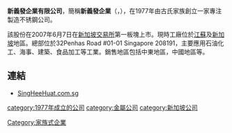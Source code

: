 '''新義發企業有限公司'''，簡稱'''新義發企業'''（'''{{lang-en|SIN GHEE HUAT CORPORATION LTD}}'''，{{sgx|B7K}}），在1977年由古氏家族創立一家專注製造不锈鋼公司。

該股份在2007年6月7日在[[新加坡交易所|新加坡交易所]]第一板塊上市。現時工廠位於[[江蘇|江蘇]]及[[新加坡|新加坡]]地區。總部位於32Penhas Road #01-01 Singapore 208191，主要應用石油化工、海事、建築、食品加工等工業。銷售地區包括中東地區，中國地區等。

==連結==
*[http://www.singheehuat.com.sg/ SingHeeHuat.com.sg] {{Wayback|url=http://www.singheehuat.com.sg/ |date=20210124142148 }}  

[[Category:家族式企業|Category:家族式企業]]
[[category:1977年成立的公司|category:1977年成立的公司]]
[[category:金屬公司|category:金屬公司]]
[[category:新加坡公司|category:新加坡公司]]